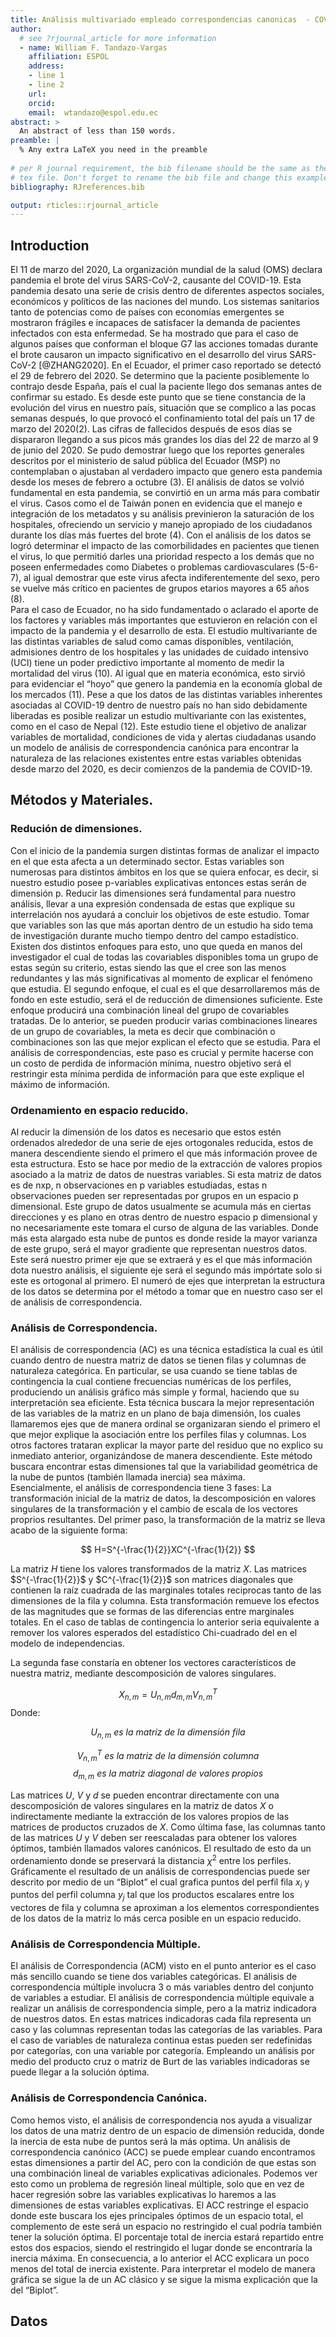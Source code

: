 ```yaml
---
title: Análisis multivariado empleado correspondencias canonicas  - COVID19 - Ecuador
author:
  # see ?rjournal_article for more information
  - name: William F. Tandazo-Vargas
    affiliation: ESPOL
    address:
    - line 1
    - line 2
    url: 
    orcid: 
    email:  wtandazo@espol.edu.ec
abstract: >
  An abstract of less than 150 words.
preamble: |
  % Any extra LaTeX you need in the preamble
  
# per R journal requirement, the bib filename should be the same as the output 
# tex file. Don't forget to rename the bib file and change this example value.
bibliography: RJreferences.bib

output: rticles::rjournal_article
---
```


## Introduction

El 11 de marzo del 2020, La organización mundial de la salud (OMS) declara pandemia el brote del virus SARS-CoV-2, causante del COVID-19. Esta pandemia desato una serie de crisis dentro de diferentes aspectos sociales, económicos y políticos de las naciones del mundo. Los sistemas sanitarios tanto de potencias como de países con economías emergentes se mostraron frágiles e incapaces de satisfacer la demanda de pacientes infectados con esta enfermedad. Se ha mostrado que para el caso de algunos países que conforman el bloque G7 las acciones tomadas durante el brote causaron un impacto significativo en el desarrollo del virus SARS-CoV-2 [@ZHANG2020]. 
En el Ecuador, el primer caso reportado se detectó el 29 de febrero del 2020. Se determino que la paciente posiblemente lo contrajo desde España, país el cual la paciente llego dos semanas antes de confirmar su estado. Es desde este punto que se tiene constancia de la evolución del virus en nuestro país, situación que se complico a las pocas semanas después, lo que provocó el confinamiento total del país un 17 de marzo del 2020(2).  Las cifras de fallecidos después de esos días se dispararon llegando a sus picos más grandes los días del 22 de marzo al 9 de junio del 2020. Se pudo demostrar luego que los reportes generales descritos por el ministerio de salud pública del Ecuador (MSP) no contemplaban o ajustaban al verdadero impacto que genero esta pandemia desde los meses de febrero a octubre (3). 
El análisis de datos se volvió fundamental en esta pandemia, se convirtió en un arma más para combatir el virus. Casos como el de Taiwán ponen en evidencia que el manejo e integración de los metadatos y su análisis previnieron la saturación de los hospitales, ofreciendo un servicio y manejo apropiado de los ciudadanos durante los días más fuertes del brote (4). Con el análisis de los datos se logró determinar el impacto de las comorbilidades en pacientes que tienen el virus, lo que permitió darles una prioridad respecto a los demás que no poseen enfermedades como Diabetes o problemas cardiovasculares (5-6-7), al igual demostrar que este virus afecta indiferentemente del sexo, pero se vuelve más crítico en pacientes de grupos etarios mayores a 65 años (8).  
Para el caso de Ecuador, no ha sido fundamentado o aclarado el aporte de los factores y variables más importantes que estuvieron en relación con el impacto de la pandemia y el desarrollo de esta. El estudio multivariante de las distintas variables de salud como camas disponibles, ventilación, admisiones dentro de los hospitales y las unidades de cuidado intensivo (UCI) tiene un poder predictivo importante al momento de medir la mortalidad del virus (10). Al igual que en materia económica, esto sirvió para evidenciar el “hoyo” que genero la pandemia en la economía global de los mercados (11). Pese a que los datos de las distintas variables inherentes asociadas al COVID-19 dentro de nuestro país no han sido debidamente liberadas es posible realizar un estudio multivariante con las existentes, como en el caso de Nepal (12). 
Este estudio tiene el objetivo de analizar variables de mortalidad, condiciones de vida y alertas ciudadanas usando un modelo de análisis de correspondencia canónica para encontrar la naturaleza de las relaciones existentes entre estas variables obtenidas desde marzo del 2020, es decir comienzos de la pandemia de COVID-19.

## Métodos y Materiales. 

### Redución de dimensiones.

Con el inicio de la pandemia surgen distintas formas de analizar el impacto en el que esta afecta a un determinado sector. Estas variables son numerosas para distintos ámbitos en los que se quiera enfocar, es decir, si nuestro estudio posee p-variables explicativas entonces estas serán de dimensión p.  Reducir las dimensiones será fundamental para nuestro análisis, llevar a una expresión condensada de estas que explique su interrelación nos ayudará a concluir los objetivos de este estudio. Tomar que variables son las que más aportan dentro de un estudio ha sido tema de investigación durante mucho tiempo dentro del campo estadístico. Existen dos distintos enfoques para esto, uno que queda en manos del investigador el cual de todas las covariables disponibles toma un grupo de estas según su criterio, estas siendo las que el cree son las menos redundantes y las más significativas al momento de explicar el fenómeno que estudia. El segundo enfoque, el cual es el que desarrollaremos más de fondo en este estudio, será el de reducción de dimensiones suficiente. Este enfoque producirá una combinación lineal del grupo de covariables tratadas. De lo anterior, se pueden producir varias combinaciones lineares de un grupo de covariables, la meta es decir que combinación o combinaciones son las que mejor explican el efecto que se estudia. Para el análisis de correspondencias, este paso es crucial y permite hacerse con un costo de perdida de información mínima, nuestro objetivo será el restringir esta mínima perdida de información para que este explique el máximo de información. 

### Ordenamiento en espacio reducido. 

Al reducir la dimensión de los datos es necesario que estos estén ordenados alrededor de una serie de ejes ortogonales reducida, estos de manera descendiente siendo el primero el que más información provee de esta estructura. Esto se hace por medio de la extracción de valores propios asociado a la matriz de datos de nuestras variables. Si esta matriz de datos es de nxp, n observaciones en p variables estudiadas, estas n observaciones pueden ser representadas por grupos en un espacio p dimensional. Este grupo de datos usualmente se acumula más en ciertas direcciones y es plano en otras dentro de nuestro espacio p dimensional y no necesariamente este tomara el curso de alguna de las variables. Donde más esta alargado esta nube de puntos es donde reside la mayor varianza de este grupo, será el mayor gradiente que representan nuestros datos. Este será nuestro primer eje que se extraerá y es el que más información dota nuestro análisis, el siguiente eje será el segundo más impórtate solo si este es ortogonal al primero.  El numeró de ejes que interpretan la estructura de los datos se determina por el método a tomar que en nuestro caso ser el de análisis de correspondencia.  

### Análisis de Correspondencia. 

El análisis de correspondencia (AC) es una técnica estadística la cual es útil cuando dentro de nuestra matriz de datos se tienen filas y columnas de naturaleza categórica. En particular, se usa cuando se tiene tablas de contingencia la cual contiene frecuencias numéricas de los perfiles, produciendo un análisis gráfico más simple y formal, haciendo que su interpretación sea eficiente. Esta técnica buscara la mejor representación de las variables de la matriz en un plano de baja dimensión, los cuales llamaremos ejes que de manera ordinal se organizaran siendo el primero el que mejor explique la asociación entre los perfiles filas y columnas. Los otros factores trataran explicar la mayor parte del residuo que no explico su inmediato anterior, organizándose de manera descendiente. Este método buscara encontrar estas dimensiones tal que la variabilidad geométrica de la nube de puntos (también llamada inercia) sea máxima.  
Esencialmente, el análisis de correspondencia tiene 3 fases: La transformación inicial de la matriz de datos, la descomposición en valores singulares de la transformación y el cambio de escala de los vectores proprios resultantes. Del primer paso, la transformación de la matriz se lleva acabo de la siguiente forma: 

$$ H=S^{-\frac{1}{2}}XC^{-\frac{1}{2}} $$  

La matriz $H$ tiene los valores transformados de la matriz $X$. Las matrices $S^{-\frac{1}{2}}$ y $C^{-\frac{1}{2}}$ son matrices diagonales que contienen la raíz cuadrada de las marginales totales reciprocas tanto de las dimensiones de la fila y columna. Esta transformación remueve los efectos de las magnitudes que se formas de las diferencias entre marginales totales. En el caso de tablas de contingencia lo anterior seria equivalente a remover los valores esperados del estadístico Chi-cuadrado del en el modelo de independencias.

La segunda fase constaría en obtener los vectores característicos de nuestra matriz, mediante descomposición de valores singulares. 

$$ X_{n,m}= U_{n,m}d_{m,m}V^{T}_{n,m} $$ 
Donde: 


$$ U_{n,m} \ es \ la \ matriz \ de \ la \ dimensión \ fila $$

$$ V^{T}_{n,m} \ es \ la \ matriz \ de \ la \ dimensión \ columna $$ 
$$ d_{m,m} \ es \ la \ matriz \ diagonal \ de \ valores \ propios $$

Las matrices $U$, $V$ y $d$ se pueden encontrar directamente con una descomposición de valores singulares en la matriz de datos $X$ o indirectamente mediante la extracción de los valores propios de las matrices de productos cruzados de $X$. Como última fase, las columnas tanto de las matrices $U$ y $V$ deben ser reescaladas para obtener los valores óptimos, también llamados valores canónicos.  El resultado de esto da un ordenamiento donde se preservará la distancia $\chi ^{2}$ entre los perfiles. Gráficamente el resultado de un análisis de correspondencias puede ser descrito por medio de un “Biplot” el cual grafica puntos del perfil fila $x_i$ y puntos del perfil columna $y_j$ tal que los productos escalares entre los vectores de fila y columna se aproximan a los elementos correspondientes de los datos de la matriz lo más cerca posible en un espacio reducido. 


### Análisis de Correspondencia Múltiple.

El análisis de Correspondencia (ACM) visto en el punto anterior es el caso más sencillo cuando se tiene dos variables categóricas. El análisis de correspondencia múltiple involucra 3 o más variables dentro del conjunto de variables a estudiar. El análisis de correspondencia múltiple equivale a realizar un análisis de correspondencia simple, pero a la matriz indicadora de nuestros datos. En estas matrices indicadoras cada fila representa un caso y las columnas representan todas las categorías de las variables. Para el caso de variables de naturaleza continua estas pueden ser redefinidas por categorías, con una variable por categoría. Empleando un análisis por medio del producto cruz o matriz de Burt de las variables indicadoras se puede llegar a la solución óptima. 
  
### Análisis de Correspondencia Canónica. 

Como hemos visto, el análisis de correspondencia nos ayuda a visualizar los datos de una matriz dentro de un espacio de dimensión reducida, donde la inercia de esta nube de puntos será la más optima. Un análisis de correspondencia canónico (ACC) se puede emplear cuando encontramos estas dimensiones a partir del AC, pero con la condición de que estas son una combinación lineal de variables explicativas adicionales. Podemos ver esto como un problema de regresión lineal múltiple, solo que en vez de hacer regresión sobre las variables explicativas lo haremos a las dimensiones de estas variables explicativas. El ACC restringe el espacio donde este buscara los ejes principales óptimos de un espacio total, el complemento de este será un espacio no restringido el cual podría también tener la solución óptima. El porcentaje total de inercia estará repartido entre estos dos espacios, siendo el restringido el lugar donde se encontraría la inercia máxima. En consecuencia, a lo anterior el ACC explicara un poco menos del total de inercia existente. Para interpretar el modelo de manera gráfica se sigue la de un AC clásico y se sigue la misma explicación que la del “Biplot”. 

## Datos


